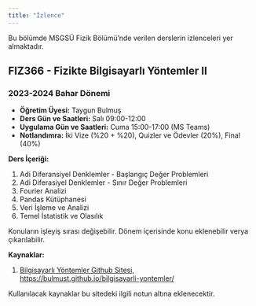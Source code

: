 ```yaml
---
title: "İzlence"
---
```


Bu bölümde MSGSÜ Fizik Bölümü'nde verilen derslerin izlenceleri yer almaktadır.


## FIZ366 - Fizikte Bilgisayarlı Yöntemler II

### 2023-2024 Bahar Dönemi

- **Öğretim Üyesi:** Taygun Bulmuş
- **Ders Gün ve Saatleri:** Salı 09:00-12:00
- **Uygulama Gün ve Saatleri:** Cuma 15:00-17:00 (MS Teams)
- **Notlandımra:** İki Vize (%20 + %20), Quizler ve Ödevler (20%), Final (40%)

**Ders İçeriği:**

1. Adi Diferansiyel Denklemler - Başlangıç Değer Problemleri
2. Adi Diferasiyel Denklemler - Sınır Değer Problemleri
3. Fourier Analizi
4. Pandas Kütüphanesi
5. Veri İşleme ve Analizi
6. Temel İstatistik ve Olasılık

::: {.callout-warning}
Konuların işleyiş sırası değişebilir. Dönem içerisinde konu eklenebilir verya çıkarılabilir.
:::

**Kaynaklar:**

1. [Bilgisayarlı Yöntemler Github Sitesi, https://bulmust.github.io/bilgisayarli-yontemler/](https://bulmust.github.io/bilgisayarli-yontemler/)

::: {.callout-note}
Kullanılacak kaynaklar bu sitedeki ilgili notun altına eklenecektir.
:::
